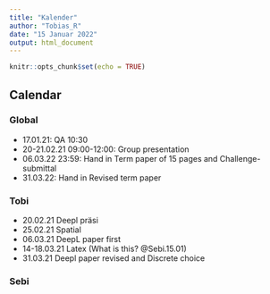 ```yaml
---
title: "Kalender"
author: "Tobias_R"
date: "15 Januar 2022"
output: html_document
---
```


```r
knitr::opts_chunk$set(echo = TRUE)
```

## Calendar 

### Global
-   17.01.21: QA 10:30
-   20-21.02.21 09:00-12:00: Group presentation
-   06.03.22 23:59: Hand in Term paper of 15 pages and Challenge-submittal
-   31.03.22: Hand in Revised term paper

### Tobi
- 20.02.21  Deepl präsi
- 25.02.21	Spatial
- 06.03.21 	DeepL paper first
- 14-18.03.21 Latex (What is this? @Sebi.15.01)
- 31.03.21	Deepl paper revised and Discrete choice


### Sebi